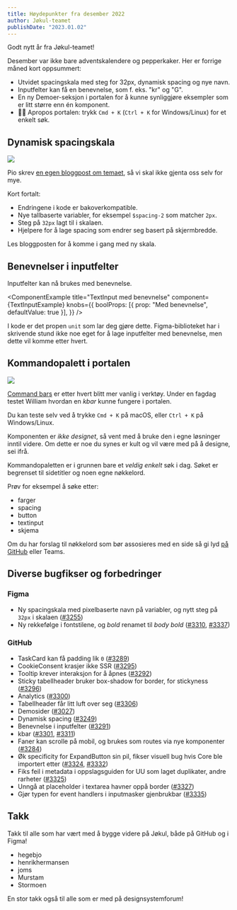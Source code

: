 ```yaml
---
title: Høydepunkter fra desember 2022
author: Jøkul-teamet
publishDate: "2023.01.02"
---
```



Godt nytt år fra Jøkul-teamet!

Desember var ikke bare adventskalendere og pepperkaker. Her er forrige måned kort oppsummert:

-   Utvidet spacingskala med steg for 32px, dynamisk spacing og nye navn.
-   Inputfelter kan få en benevnelse, som f. eks. "kr" og "G".
-   En ny Demoer-seksjon i portalen for å kunne synliggjøre eksempler som er litt større enn én komponent.
-   🧑‍💻 Apropos portalen: trykk `Cmd + K` (`Ctrl + K` for Windows/Linux) for et enkelt søk.

## Dynamisk spacingskala

![](/assets/blog/updates/november-2022/nov-dynamisk-spacing.png)

Pio skrev [en egen bloggpost om temaet](https://jokul.fremtind.no/blog/dynamisk-spacing/dynamisk-spacing/), så vi skal ikke gjenta oss selv for mye.

Kort fortalt:

-   Endringene i kode er bakoverkompatible.
-   Nye tallbaserte variabler, for eksempel `$spacing-2` som matcher `2px`.
-   Steg på `32px` lagt til i skalaen.
-   Hjelpere for å lage spacing som endrer seg basert på skjermbredde.

Les bloggposten for å komme i gang med ny skala.

## Benevnelser i inputfelter

Inputfelter kan nå brukes med benevnelse.

<ComponentExample
    title="TextInput med benevnelse"
    component={TextInputExample}
    knobs={{
        boolProps: [{ prop: "Med benevnelse", defaultValue: true }],
    }}
/>

I kode er det propen `unit` som lar deg gjøre dette. Figma-biblioteket har i skrivende stund ikke noe eget for å lage inputfelter med benevnelse, men dette vil komme etter hvert.

## Kommandopalett i portalen

![](/assets/blog/updates/desember-2022/desember-2022-kbar.png)

[Command bars](https://maggieappleton.com/command-bar) er etter hvert blitt mer vanlig i verktøy. Under en fagdag testet William hvordan en _kbar_ kunne fungere i portalen.

Du kan teste selv ved å trykke `Cmd + K` på macOS, eller `Ctrl + K` på Windows/Linux.

Komponenten er _ikke designet_, så vent med å bruke den i egne løsninger inntil videre. Om dette er noe du synes er kult og vil være med på å designe, sei ifrå.

Kommandopaletten er i grunnen bare et _veldig enkelt_ søk i dag. Søket er begrenset til sidetitler og noen egne nøkkelord.

Prøv for eksempel å søke etter:

-   farger
-   spacing
-   button
-   textinput
-   skjema

Om du har forslag til nøkkelord som bør assosieres med en side så gi lyd [på GitHub](https://github.com/fremtind/jokul/issues/3330) eller Teams.

## Diverse bugfikser og forbedringer

### Figma

-   Ny spacingskala med pixelbaserte navn på variabler, og nytt steg på `32px` i skalaen ([#3255](https://github.com/fremtind/jokul/issues/3255))
-   Ny rekkefølge i fontstilene, og _bold_ renamet til _body bold_ ([#3310](https://github.com/fremtind/jokul/issues/3310), [#3337](https://github.com/fremtind/jokul/issues/3337))

### GitHub

-   TaskCard kan få padding lik `0` ([#3289](https://github.com/fremtind/jokul/pull/3289))
-   CookieConsent krasjer ikke SSR ([#3295](https://github.com/fremtind/jokul/pull/3295))
-   Tooltip krever interaksjon for å åpnes ([#3292](https://github.com/fremtind/jokul/pull/3292))
-   Sticky tabellheader bruker box-shadow for border, for stickyness ([#3296](https://github.com/fremtind/jokul/pull/3296))
-   Analytics ([#3300](https://github.com/fremtind/jokul/pull/3300))
-   Tabellheader får litt luft over seg ([#3306](https://github.com/fremtind/jokul/pull/3306))
-   Demosider ([#3027](https://github.com/fremtind/jokul/pull/3027))
-   Dynamisk spacing ([#3249](https://github.com/fremtind/jokul/pull/3249))
-   Benevnelse i inputfelter ([#3291](https://github.com/fremtind/jokul/pull/3291))
-   kbar ([#3301](https://github.com/fremtind/jokul/pull/3301), [#3311](https://github.com/fremtind/jokul/pull/3311))
-   Faner kan scrolle på mobil, og brukes som routes via nye komponenter ([#3284](https://github.com/fremtind/jokul/pull/3284))
-   Øk specificity for ExpandButton sin pil, fikser visuell bug hvis Core ble importert etter ([#3324](https://github.com/fremtind/jokul/pull/3324), [#3332](https://github.com/fremtind/jokul/pull/3332))
-   Fiks feil i metadata i oppslagsguiden for UU som laget duplikater, andre rarheter ([#3325](https://github.com/fremtind/jokul/pull/3325))
-   Unngå at placeholder i textarea havner oppå border ([#3327](https://github.com/fremtind/jokul/pull/3327))
-   Gjør typen for event handlers i inputmasker gjenbrukbar ([#3335](https://github.com/fremtind/jokul/pull/3335))

## Takk

Takk til alle som har vært med å bygge videre på Jøkul, både på GitHub og i Figma!

-   hegebjo
-   henrikhermansen
-   joms
-   Murstam
-   Stormoen

En stor takk også til alle som er med på designsystemforum!
